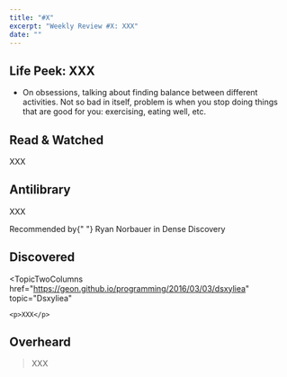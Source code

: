 ```yaml
---
title: "#X"
excerpt: "Weekly Review #X: XXX"
date: ""
---
```


## Life Peek: XXX

- On obsessions, talking about finding balance between different activities. Not so bad in itself, problem is when you stop doing things that are good for you: exercising, eating well, etc.

## Read & Watched

<TopicTwoColumns href="X" topic="Maniac">
	<p>XXX</p>
</TopicTwoColumns>

## Antilibrary

<TopicTwoColumns href="X" topic="Straw Dogs by John Gray">
	<p>XXX</p>
	<p className="comment">
		Recommended by{" "}
		<Link href="https://www.densediscovery.com/issues/119/">
			Ryan Norbauer in Dense Discovery
		</Link>
	</p>
</TopicTwoColumns>

## Discovered

<TopicTwoColumns
	href="https://geon.github.io/programming/2016/03/03/dsxyliea"
	topic="Dsxyliea"
>
	<p>XXX</p>
</TopicTwoColumns>

## Overheard

> XXX
